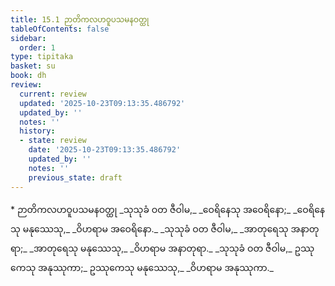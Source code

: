 ```yaml
---
title: 15.1 ဉာတိကလဟဝူပသမနဝတ္ထု
tableOfContents: false
sidebar:
  order: 1
type: tipitaka
basket: su
book: dh
review:
  current: review
  updated: '2025-10-23T09:13:35.486792'
  updated_by: ''
  notes: ''
  history:
  - state: review
    date: '2025-10-23T09:13:35.486792'
    updated_by: ''
    notes: ''
    previous_state: draft
---
```



<ReviewStatus review={frontmatter.review} showDetails={true} />

<HypothesisAnnotation frontmatter={frontmatter} />

<DynamicBreadcrumb />

<Paragraph type="center" book="dh">
* ဉာတိကလဟဝူပသမနဝတ္ထု
</Paragraph>

<Division number="197" book="dh" e="ch" v="18" p="42">

<Paragraph number="213" type="verses" book="dh">
_သုသုခံ ဝတ ဇီဝါမ,_  
_ဝေရိနေသု အဝေရိနော;_  
_ဝေရိနေသု မနုဿေသု,_  
_ဝိဟရာမ အဝေရိနော._  

</Paragraph>

</Division>
<Division number="198" book="dh" e="ch" v="18" p="43">

<Paragraph number="214" type="verses" book="dh">
_သုသုခံ ဝတ ဇီဝါမ,_  
_အာတုရေသု အနာတုရာ;_  
_အာတုရေသု မနုဿေသု,_  
_ဝိဟရာမ အနာတုရာ._  

</Paragraph>

</Division>
<Division number="199" book="dh" e="ch" v="18" p="43">

<Paragraph number="215" book="dh">
_သုသုခံ ဝတ ဇီဝါမ,_  
ဥဿုကေသု အနုဿုကာ;_  
ဥဿုကေသု မနုဿေသု,_  
_ဝိဟရာမ အနုဿုကာ._
</Paragraph>
</Division>